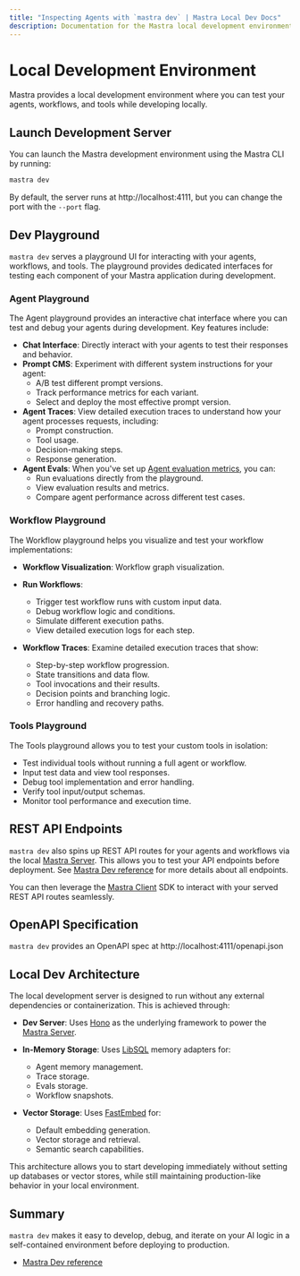 ```yaml
---
title: "Inspecting Agents with `mastra dev` | Mastra Local Dev Docs"
description: Documentation for the Mastra local development environment for Mastra applications.
---
```


# Local Development Environment

Mastra provides a local development environment where you can test your agents, workflows, and tools while developing locally.

<YouTube id="spGlcTEjuXY" />

## Launch Development Server

You can launch the Mastra development environment using the Mastra CLI by running:

```bash
mastra dev
```

By default, the server runs at http://localhost:4111, but you can change the port with the `--port` flag.

## Dev Playground

`mastra dev` serves a playground UI for interacting with your agents, workflows, and tools. The playground provides dedicated interfaces for testing each component of your Mastra application during development.

### Agent Playground

The Agent playground provides an interactive chat interface where you can test and debug your agents during development. Key features include:

- **Chat Interface**: Directly interact with your agents to test their responses and behavior.
- **Prompt CMS**: Experiment with different system instructions for your agent:
  - A/B test different prompt versions.
  - Track performance metrics for each variant.
  - Select and deploy the most effective prompt version.
- **Agent Traces**: View detailed execution traces to understand how your agent processes requests, including:
  - Prompt construction.
  - Tool usage.
  - Decision-making steps.
  - Response generation.
- **Agent Evals**: When you've set up [Agent evaluation metrics](/docs/evals/overview), you can:
  - Run evaluations directly from the playground.
  - View evaluation results and metrics.
  - Compare agent performance across different test cases.

### Workflow Playground

The Workflow playground helps you visualize and test your workflow implementations:

- **Workflow Visualization**: Workflow graph visualization.

- **Run Workflows**:
  - Trigger test workflow runs with custom input data.
  - Debug workflow logic and conditions.
  - Simulate different execution paths.
  - View detailed execution logs for each step.

- **Workflow Traces**: Examine detailed execution traces that show:
  - Step-by-step workflow progression.
  - State transitions and data flow.
  - Tool invocations and their results.
  - Decision points and branching logic.
  - Error handling and recovery paths.

### Tools Playground

The Tools playground allows you to test your custom tools in isolation:

- Test individual tools without running a full agent or workflow.
- Input test data and view tool responses.
- Debug tool implementation and error handling.
- Verify tool input/output schemas.
- Monitor tool performance and execution time.

## REST API Endpoints

`mastra dev` also spins up REST API routes for your agents and workflows via the local [Mastra Server](/docs/deployment/server). This allows you to test your API endpoints before deployment. See [Mastra Dev reference](/docs/reference/cli/dev#routes) for more details about all endpoints.

You can then leverage the [Mastra Client](/docs/deployment/client) SDK to interact with your served REST API routes seamlessly.

## OpenAPI Specification

`mastra dev` provides an OpenAPI spec at http://localhost:4111/openapi.json

## Local Dev Architecture

The local development server is designed to run without any external dependencies or containerization. This is achieved through:

- **Dev Server**: Uses [Hono](https://hono.dev) as the underlying framework to power the [Mastra Server](/docs/deployment/server).

- **In-Memory Storage**: Uses [LibSQL](https://libsql.org/) memory adapters for:
  - Agent memory management.
  - Trace storage.
  - Evals storage.
  - Workflow snapshots.

- **Vector Storage**: Uses [FastEmbed](https://github.com/qdrant/fastembed) for:
  - Default embedding generation.
  - Vector storage and retrieval.
  - Semantic search capabilities.

This architecture allows you to start developing immediately without setting up databases or vector stores, while still maintaining production-like behavior in your local environment.

## Summary

`mastra dev` makes it easy to develop, debug, and iterate on your AI logic in a self-contained environment before deploying to production.

- [Mastra Dev reference](../reference/cli/dev.mdx)
